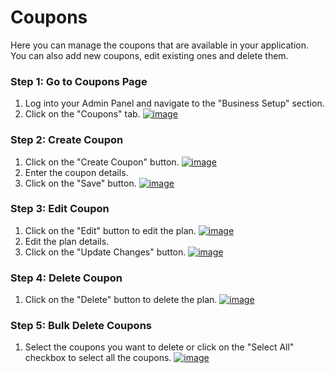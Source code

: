 # Coupons

Here you can manage the coupons that are available in your application. You can also add new coupons, edit existing ones and delete them.

### Step 1: Go to Coupons Page
1. Log into your Admin Panel and navigate to the "Business Setup" section.
2. Click on the "Coupons" tab.
[![image](/images/admin/business/coupons/1.png)](/images/admin/business/coupons/1.png)

### Step 2: Create Coupon
1. Click on the "Create Coupon" button.
[![image](/images/admin/business/coupons/2.png)](/images/admin/business/coupons/2.png)
2. Enter the coupon details.
3. Click on the "Save" button.
[![image](/images/admin/business/coupons/3.png)](/images/admin/business/coupons/3.png)

### Step 3: Edit Coupon
1. Click on the "Edit" button to edit the plan.
[![image](/images/admin/business/coupons/4.png)](/images/admin/business/coupons/4.png)
2. Edit the plan details.
3. Click on the "Update Changes" button.
[![image](/images/admin/business/coupons/5.png)](/images/admin/business/coupons/5.png)


### Step 4: Delete Coupon
1. Click on the "Delete" button to delete the plan.
[![image](/images/admin/business/coupons/6.png)](/images/admin/business/coupons/6.png)

### Step 5: Bulk Delete Coupons
1. Select the coupons you want to delete or click on the "Select All" checkbox to select all the coupons.
[![image](/images/admin/business/coupons/7.png)](/images/admin/business/coupons/7.png)